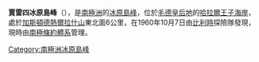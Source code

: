{{coord|71|38|S|36|0|E|source:GNIS|display=title}}

'''賈雷四冰原島峰'''（{{lang-en|Jare IV Nunataks}}），是[[南極洲|南極洲]]的[[冰原島峰|冰原島峰]]，位於[[毛德皇后地|毛德皇后地]]的[[哈拉爾王子海岸|哈拉爾王子海岸]]，處於[[加斯頓德熱爾拉什山|加斯頓德熱爾拉什山]]東北面6公里，在1960年10月7日由[[比利時|比利時]]探險隊發現，現時由[[南極條約體系|南極條約體系]]管理。

{{Antarctica-geo-stub}}
[[Category:南極洲冰原島峰|Category:南極洲冰原島峰]]
